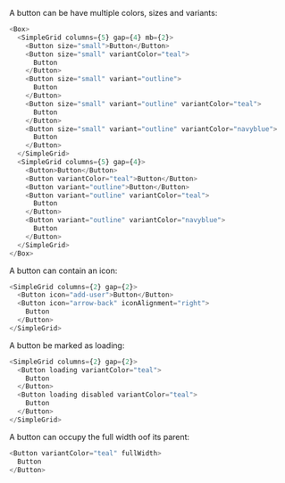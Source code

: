 A button can be have multiple colors, sizes and variants:

```typescript jsx
<Box>
  <SimpleGrid columns={5} gap={4} mb={2}>
    <Button size="small">Button</Button>
    <Button size="small" variantColor="teal">
      Button
    </Button>
    <Button size="small" variant="outline">
      Button
    </Button>
    <Button size="small" variant="outline" variantColor="teal">
      Button
    </Button>
    <Button size="small" variant="outline" variantColor="navyblue">
      Button
    </Button>
  </SimpleGrid>
  <SimpleGrid columns={5} gap={4}>
    <Button>Button</Button>
    <Button variantColor="teal">Button</Button>
    <Button variant="outline">Button</Button>
    <Button variant="outline" variantColor="teal">
      Button
    </Button>
    <Button variant="outline" variantColor="navyblue">
      Button
    </Button>
  </SimpleGrid>
</Box>
```

A button can contain an icon:

```typescript jsx
<SimpleGrid columns={2} gap={2}>
  <Button icon="add-user">Button</Button>
  <Button icon="arrow-back" iconAlignment="right">
    Button
  </Button>
</SimpleGrid>
```

A button be marked as loading:

```typescript jsx
<SimpleGrid columns={2} gap={2}>
  <Button loading variantColor="teal">
    Button
  </Button>
  <Button loading disabled variantColor="teal">
    Button
  </Button>
</SimpleGrid>
```

A button can occupy the full width oof its parent:

```typescript jsx
<Button variantColor="teal" fullWidth>
  Button
</Button>
```
